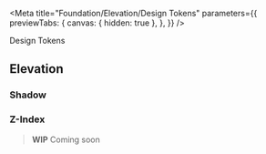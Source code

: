 
<Meta
  title="Foundation/Elevation/Design Tokens"
  parameters={{
    previewTabs: {
      canvas: { hidden: true },
    },
  }}
/>

<bal-doc-banner subtitle="Foundation/Elevation" color="red">
  Design Tokens
</bal-doc-banner>

## Elevation

### Shadow

<bal-doc-tokens-shadow></bal-doc-tokens-shadow>

### Z-Index

> **WIP** Coming soon

<bal-doc-github link="/stories/foundation/elevation/01-tokens.stories.mdx"></bal-doc-github>
